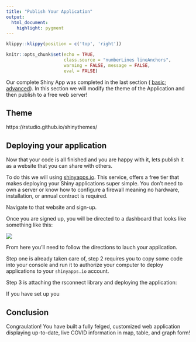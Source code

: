 ```yaml
---
title: "Publish Your Application"
output: 
  html_document:
    highlight: pygment
---
```


```r
klippy::klippy(position = c('top', 'right'))
```

```r
knitr::opts_chunk$set(echo = TRUE, 
                      class.source = "numberLines lineAnchors",
                      warning = FALSE, message = FALSE,
                      eval = FALSE)
```

Our complete Shiny App was completed in the last section ( [basic](08_shiny_tables.html); [advanced](09_autocomplete_window.html)). In this section we will modify the theme of the Application and then publish to a free web server!

## Theme

https://rstudio.github.io/shinythemes/



## Deploying your application

Now that your code is all finished and you are happy with it, lets publish it as a website that you can share with others.

To do this we will using [shinyapps.io](https://www.shinyapps.io/). This service, offers a free tier that makes 
deploying your Shiny applications super simple. You don’t need to own a server or know how to configure a firewall meaning no hardware, installation, or annual contract is required.

Navigate to that website and sign-up.

Once you are signed up, you will be directed to a dashboard that looks like something like this:

![](figures/shinyapps.png)

From here you'll need to follow the directions to lauch your application. 

Step one is already taken care of, step 2 requires you to copy some code into your console and run it to authorize your computer to deploy applications to your `shinyapps.io` account.

Step 3 is  attaching the rsconnect library and deploying the application:

If you have set up you 


## Conclusion

Congraulation! You have built a fully felged, customized web application displaying up-to-date, live COVID information in map, table, and graph form!

